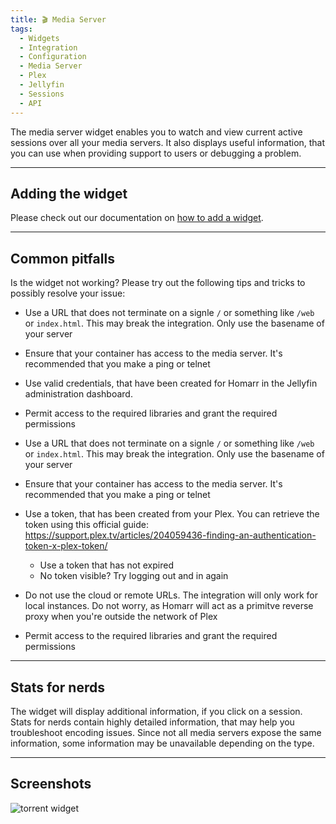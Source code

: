 ```yaml
---
title: 🎬 Media Server
tags:
  - Widgets
  - Integration
  - Configuration
  - Media Server
  - Plex
  - Jellyfin
  - Sessions
  - API
---
```



The media server widget enables you to watch and view current active sessions over all your media servers.
It also displays useful information, that you can use when providing support to users or debugging a problem.

---

## Adding the widget
Please check out our documentation on [how to add a widget](/docs/introduction/after-the-installation#adding-widgets).

---

## Common pitfalls
Is the widget not working? Please try out the following tips and tricks to possibly resolve your issue:

<Tabs>
  <TabItem value="jellyfin" label="Jellyfin" default>


- Use a URL that does not terminate on a signle ``/`` or something like ``/web`` or ``index.html``. This may break the integration. Only use the basename of your server
- Ensure that your container has access to the media server. It's recommended that you make a ping or telnet
- Use valid credentials, that have been created for Homarr in the Jellyfin administration dashboard.
- Permit access to the required libraries and grant the required permissions


  </TabItem>
  <TabItem value="plex" label="Plex">


- Use a URL that does not terminate on a signle ``/`` or something like ``/web`` or ``index.html``. This may break the integration. Only use the basename of your server
- Ensure that your container has access to the media server. It's recommended that you make a ping or telnet
- Use a token, that has been created from your Plex. You can retrieve the token using this official guide: https://support.plex.tv/articles/204059436-finding-an-authentication-token-x-plex-token/
  - Use a token that has not expired
  - No token visible? Try logging out and in again
- Do not use the cloud or remote URLs. The integration will only work for local instances. Do not worry, as Homarr will act as a primitve reverse proxy when you're outside the network of Plex
- Permit access to the required libraries and grant the required permissions


  </TabItem>
</Tabs>

---

## Stats for nerds
The widget will display additional information, if you click on a session.
Stats for nerds contain highly detailed information, that may help you troubleshoot encoding issues.
Since not all media servers expose the same information, some information may be unavailable depending on the type.

---

## Screenshots

![torrent widget](./img/media-server/media-server-widget.png)
